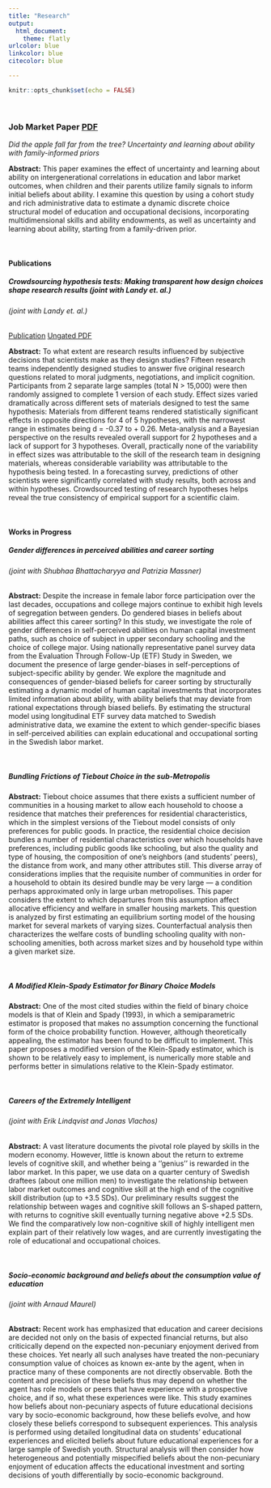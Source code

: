 ```yaml
---
title: "Research"
output:
  html_document:
    theme: flatly
urlcolor: blue
linkcolor: blue	
citecolor: blue

---
```


```r
knitr::opts_chunk$set(echo = FALSE)
```
  
<br />
  
### **Job Market Paper** <a class="btn btn-primary" href="https://andrewproctor.github.io/assets/JMP_AndrewProctor.pdf" role="button">PDF</a> 
  
*Did the apple fall far from the tree?
  Uncertainty and learning about ability with family-informed priors* 

**Abstract:**
This paper examines the effect of uncertainty and learning about ability on 
intergenerational correlations in education and labor market outcomes, when children and
their parents utilize family signals to inform initial beliefs about ability. I examine
this question by using a cohort study and rich administrative data to estimate
a dynamic discrete choice structural model of education and occupational decisions,
incorporating multidimensional skills and ability endowments, as well as uncertainty
and learning about ability, starting from a family-driven prior.

<br />

#### **Publications**

##### *Crowdsourcing hypothesis tests: Making transparent how design choices shape research results* (joint with Landy et. al.)
###### (joint with Landy et. al.)


<a class="btn btn-primary" href="https://psycnet.apa.org/doiLanding?doi=10.1037%2Fbul0000220" role="button">Publication</a> 
<a class="btn btn-primary" href="https://andrewproctor.github.io/assets/Landy-et-al.-2020-PsychologicalBulletin.pdf" role="button">Ungated PDF</a> 

**Abstract:**
To what extent are research results influenced by subjective decisions that scientists make as they design studies? Fifteen research teams independently designed studies to answer five original research questions related to moral judgments, negotiations, and implicit cognition. Participants from 2 separate large samples (total N > 15,000) were then randomly assigned to complete 1 version of each study. Effect sizes varied dramatically across different sets of materials designed to test the same hypothesis: Materials from different teams rendered statistically significant effects in opposite directions for 4 of 5 hypotheses, with the narrowest range in estimates being d = -0.37 to + 0.26. Meta-analysis and a Bayesian perspective on the results revealed overall support for 2 hypotheses and a lack of support for 3 hypotheses. Overall, practically none of the variability in effect sizes was attributable to the skill of the research team in designing materials, whereas considerable variability was attributable to the hypothesis being tested. In a forecasting survey, predictions of other scientists were significantly correlated with study results, both across and within hypotheses. Crowdsourced testing of research hypotheses helps reveal the true consistency of empirical support for a scientific claim.

<br />

#### **Works in Progress** <br />

##### *Gender differences in perceived abilities and career sorting* 
###### (joint with Shubhaa Bhattacharyya and Patrizia Massner)


**Abstract:**
Despite the increase in female labor force participation over the last decades,
occupations and college majors continue to exhibit high levels of segregation
between genders. Do gendered biases in beliefs about abilities affect this career
sorting? In this study, we investigate the role of gender differences
in self-perceived abilities on human capital investment paths, such as choice of
subject in upper secondary schooling and the choice of college major. Using
nationally representative panel survey data from the Evaluation Through Follow-Up
(ETF) Study in Sweden, we document the presence of large gender-biases in 
self-perceptions of subject-specific ability by gender.  We explore the magnitude and 
consequences of gender-biased beliefs for career sorting by structurally estimating a 
dynamic model of human capital investments that incorporates limited information about ability, 
with ability beliefs that may deviate from rational expectations through biased beliefs. 
By estimating the structural model using longitudinal ETF survey data matched to Swedish 
administrative data, we examine the extent to which gender-specific biases in self-perceived 
abilities can explain educational and occupational sorting in the Swedish labor market.

<br />

##### *Bundling Frictions of Tiebout Choice in the sub-Metropolis * 

**Abstract:**
Tiebout choice assumes that there exists a sufficient number of communities in a housing market to allow each household to choose a residence that matches their preferences for residential characteristics, which in the simplest versions of the Tiebout model consists of only preferences for public goods. In practice, the residential choice decision bundles a number of residential characteristics over which households have preferences, including public goods like schooling, but also the quality and type of housing, the composition of one's neighbors (and students' peers), the distance from work, and many other attributes still. This diverse array of considerations implies that the requisite number of communities in order for a household to obtain its desired bundle may be very large --- a condition perhaps approximated only in large urban metropolises. This paper considers the extent to which departures from this assumption affect allocative efficiency and welfare in smaller housing markets. This question is analyzed by first estimating an equilibrium sorting model of the housing market for several markets of varying sizes. Counterfactual analysis then characterizes the welfare costs of bundling schooling quality with non-schooling amenities, both across market sizes and by household type within a given market size. 

<br />

##### *A Modified Klein-Spady Estimator for Binary Choice Models* 
  
**Abstract:**
One of the most cited studies within the field of binary choice models is that of Klein 
and Spady (1993), in which a semiparametric estimator is proposed that makes
no assumption concerning the functional form of the choice probability function.
However, although theoretically appealing, the estimator has been found to be 
difficult to implement. This paper proposes a modified version of the Klein-Spady
estimator, which is shown to be relatively easy to implement, is numerically more
stable and performs better in simulations relative to the Klein-Spady estimator.

<br />

##### *Careers of the Extremely Intelligent* 
###### (joint with Erik Lindqvist and Jonas Vlachos)

**Abstract:**
A vast literature documents the pivotal role played by skills in the modern economy.  However, little is known about the return to extreme levels of cognitive skill, and whether being a ''genius'' is rewarded in the labor market. In this paper,
we use data on a quarter century of Swedish draftees (about one million men) to investigate the relationship between labor market outcomes and cognitive skill at the high end of the cognitive skill distribution (up to +3.5 SDs). Our preliminary results suggest the relationship between wages and cognitive skill follows an S-shaped pattern, with returns  to cognitive skill eventually turning negative above +2.5 SDs. We find the comparatively low non-cognitive skill of highly intelligent men explain part of their relatively low wages, and are currently investigating the role of educational and occupational
choices.

<br />

##### *Socio-economic background and beliefs about the consumption value of education* 
###### (joint with Arnaud Maurel)

**Abstract:**
Recent work has emphasized that education and career decisions are decided not only on the basis of
expected financial returns, but also criticically depend on the expected non-pecuniary enjoyment derived 
from these choices. Yet nearly all such analyses have treated the non-pecuniary consumption value of choices
as known ex-ante by the agent, when in practice many of these components are not directly observable. Both the content and precision of these beliefs thus may depend on whether the agent has role models or peers
that have experience with a prospective choice, and if so, what these experiences were like. This study examines how  beliefs about non-pecuniary aspects of future educational decisions vary by socio-economic background, how these beliefs evolve, and how closely these beliefs correspond to subsequent experiences. This analysis is performed using detailed longitudinal data on students' educational experiences and elicited beliefs about future educational experiences for a large sample of Swedish youth. Structural analysis will then consider how heterogeneous and potentially mispecified beliefs about the non-pecuniary enjoyment of education affects the educational investment and sorting decisions of youth differentially by socio-economic background.
